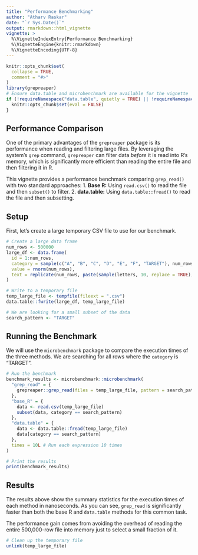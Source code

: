 ```yaml
---
title: "Performance Benchmarking"
author: "Atharv Raskar"
date: "`r Sys.Date()`"
output: rmarkdown::html_vignette
vignette: >
  %\VignetteIndexEntry{Performance Benchmarking}
  %\VignetteEngine{knitr::rmarkdown}
  %\VignetteEncoding{UTF-8}
---
```


```r
knitr::opts_chunk$set(
  collapse = TRUE,
  comment = "#>"
)
library(grepreaper)
# Ensure data.table and microbenchmark are available for the vignette
if (!requireNamespace("data.table", quietly = TRUE) || !requireNamespace("microbenchmark", quietly = TRUE)) {
  knitr::opts_chunk$set(eval = FALSE)
}
```

## Performance Comparison

One of the primary advantages of the `grepreaper` package is its performance when reading and filtering large files. By leveraging the system's `grep` command, `grepreaper` can filter data *before* it is read into R's memory, which is significantly more efficient than reading the entire file and then filtering it in R.

This vignette provides a performance benchmark comparing `grep_read()` with two standard approaches:
1.  **Base R:** Using `read.csv()` to read the file and then `subset()` to filter.
2.  **data.table:** Using `data.table::fread()` to read the file and then subsetting.

## Setup

First, let's create a large temporary CSV file to use for our benchmark.

```r
# Create a large data frame
num_rows <- 500000
large_df <- data.frame(
  id = 1:num_rows,
  category = sample(c("A", "B", "C", "D", "E", "F", "TARGET"), num_rows, replace = TRUE),
  value = rnorm(num_rows),
  text = replicate(num_rows, paste(sample(letters, 10, replace = TRUE), collapse = ""))
)

# Write to a temporary file
temp_large_file <- tempfile(fileext = ".csv")
data.table::fwrite(large_df, temp_large_file)

# We are looking for a small subset of the data
search_pattern <- "TARGET"
```

## Running the Benchmark

We will use the `microbenchmark` package to compare the execution times of the three methods. We are searching for all rows where the `category` is "TARGET".

```r
# Run the benchmark
benchmark_results <- microbenchmark::microbenchmark(
  "grep_read" = {
    grepreaper::grep_read(files = temp_large_file, pattern = search_pattern)
  },
  "base_R" = {
    data <- read.csv(temp_large_file)
    subset(data, category == search_pattern)
  },
  "data.table" = {
    data <- data.table::fread(temp_large_file)
    data[category == search_pattern]
  },
  times = 10L # Run each expression 10 times
)

# Print the results
print(benchmark_results)
```

## Results

The results above show the summary statistics for the execution times of each method in nanoseconds. As you can see, `grep_read` is significantly faster than both the base R and `data.table` methods for this common task.

The performance gain comes from avoiding the overhead of reading the entire 500,000-row file into memory just to select a small fraction of it.

```r
# Clean up the temporary file
unlink(temp_large_file)
``` 